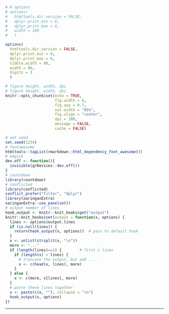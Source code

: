 ```r
# R options
# options(
#   htmltools.dir.version = FALSE,
#   dplyr.print_min = 6, 
#   dplyr.print_max = 6,
#   width = 100
#   )

options(
  htmltools.dir.version = FALSE,
  dplyr.print_min = 6, 
  dplyr.print_max = 6,
  tibble.width = 80,
  width = 80,
  digits = 3
  )

# figure height, width, dpi
# figure height, width, dpi
knitr::opts_chunk$set(echo = TRUE, 
                      fig.width = 6, 
                      fig.asp = 0.7,
                      out.width = "65%",
                      fig.align = "center",
                      dpi = 300,
                      message = FALSE,
                      cache = FALSE)

# set seed
set.seed(1234)
# fontawesome
htmltools::tagList(rmarkdown::html_dependency_font_awesome())
# magick
dev.off <- function(){
  invisible(grDevices::dev.off())
}
# countdown
library(countdown)
# conflicted
library(conflicted)
conflict_prefer("filter", "dplyr")
library(xaringanExtra)
xaringanExtra::use_panelset()
# output number of lines
hook_output <- knitr::knit_hooks$get("output")
knitr::knit_hooks$set(output = function(x, options) {
  lines <- options$output.lines
  if (is.null(lines)) {
    return(hook_output(x, options))  # pass to default hook
  }
  x <- unlist(strsplit(x, "\n"))
  more <- "..."
  if (length(lines)==1) {        # first n lines
    if (length(x) > lines) {
      # truncate the output, but add ....
      x <- c(head(x, lines), more)
    }
  } else {
    x <- c(more, x[lines], more)
  }
  # paste these lines together
  x <- paste(c(x, ""), collapse = "\n")
  hook_output(x, options)
})
```

<!-- layout: true -->

<!-- <style> -->
<!-- p.caption { -->
<!--   font-size: 0.6em; -->
<!-- } -->
<!-- </style> -->

<!-- <div class="my-footer"> -->
<!-- <span> -->
<!-- <a href="https://d2l.mu.edu/d2l/home/431031" target="_blank">D2L Website</a> -->
<!-- </span> -->
<!-- </div> -->

<!-- <style type="text/css"> -->
<!-- .caption { -->
<!--     font-size: x-small; -->
<!--     text-align: center; -->
<!-- } -->
<!-- </style> -->


---
